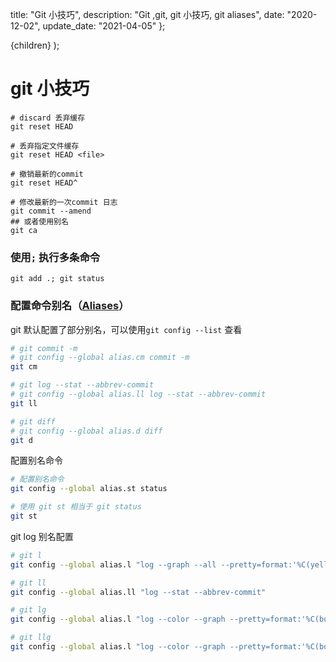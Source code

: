 
  title: "Git 小技巧",
  description: "Git ,git, git 小技巧, git aliases",
  date: "2020-12-02",
  update_date: "2021-04-05"
};

  <MDXContentx meta={meta}>{children}</MDXContentx>
);

# git 小技巧

```shell
# discard 丢弃缓存
git reset HEAD

# 丢弃指定文件缓存
git reset HEAD <file>

# 撤销最新的commit
git reset HEAD^

# 修改最新的一次commit 日志
git commit --amend
## 或者使用别名
git ca

```

### 使用`;` 执行多条命令

```shell
git add .; git status
```

### 配置命令别名（[Aliases](https://git-scm.com/book/zh-tw/v2/Git-%E5%9F%BA%E7%A4%8E-Git-Aliases)）

git 默认配置了部分别名，可以使用`git config --list` 查看

```bash
# git commit -m
# git config --global alias.cm commit -m
git cm

# git log --stat --abbrev-commit
# git config --global alias.ll log --stat --abbrev-commit
git ll

# git diff
# git config --global alias.d diff
git d
```

配置别名命令

```bash
# 配置别名命令
git config --global alias.st status

# 使用 git st 相当于 git status
git st
```


git log 别名配置

```bash
# git l
git config --global alias.l "log --graph --all --pretty=format:'%C(yellow)%h%C(cyan)%d%Creset %s %C(white)- %an, %ar%Creset'"

# git ll
git config --global alias.ll "log --stat --abbrev-commit"

# git lg
git config --global alias.l "log --color --graph --pretty=format:'%C(bold white)%h%Creset -%C(bold green)%d%Creset %s %C(bold green)(%cr)%Creset %C(bold blue)<%an>%Creset' --abbrev-commit --date=relative"

# git llg
git config --global alias.l "log --color --graph --pretty=format:'%C(bold white)%H %d%Creset%n%s%n%+b%C(bold blue)%an <%ae>%Creset %C(bold green)%cr (%ci)' --abbrev-commit"
```

